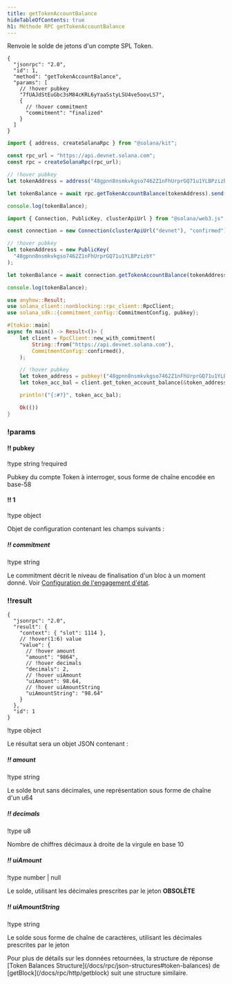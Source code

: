 ```yaml
---
title: getTokenAccountBalance
hideTableOfContents: true
h1: Méthode RPC getTokenAccountBalance
---
```


Renvoie le solde de jetons d'un compte SPL Token.

<APIMethod>

```jsonc !!request curl
{
  "jsonrpc": "2.0",
  "id": 1,
  "method": "getTokenAccountBalance",
  "params": [
    // !hover pubkey
    "7fUAJdStEuGbc3sM84cKRL6yYaaSstyLSU4ve5oovLS7",
    {
      // !hover commitment
      "commitment": "finalized"
    }
  ]
}
```

```ts !!request title="Kit"
import { address, createSolanaRpc } from "@solana/kit";

const rpc_url = "https://api.devnet.solana.com";
const rpc = createSolanaRpc(rpc_url);

// !hover pubkey
let tokenAddress = address("48gpnn8nsmkvkgso7462Z1nFhUrprGQ71u1YLBPzizbY");

let tokenBalance = await rpc.getTokenAccountBalance(tokenAddress).send();

console.log(tokenBalance);
```

```ts !!request title="web3.js"
import { Connection, PublicKey, clusterApiUrl } from "@solana/web3.js";

const connection = new Connection(clusterApiUrl("devnet"), "confirmed");

// !hover pubkey
let tokenAddress = new PublicKey(
  "48gpnn8nsmkvkgso7462Z1nFhUrprGQ71u1YLBPzizbY"
);

let tokenBalance = await connection.getTokenAccountBalance(tokenAddress);

console.log(tokenBalance);
```

```rs !!request title="Rust"
use anyhow::Result;
use solana_client::nonblocking::rpc_client::RpcClient;
use solana_sdk::{commitment_config::CommitmentConfig, pubkey};

#[tokio::main]
async fn main() -> Result<()> {
    let client = RpcClient::new_with_commitment(
        String::from("https://api.devnet.solana.com"),
        CommitmentConfig::confirmed(),
    );

    // !hover pubkey
    let token_address = pubkey!("48gpnn8nsmkvkgso7462Z1nFhUrprGQ71u1YLBPzizbY");
    let token_acc_bal = client.get_token_account_balance(&token_address).await?;

    println!("{:#?}", token_acc_bal);

    Ok(())
}
```

### !params

#### !! pubkey

!type string
!required

Pubkey du compte Token à interroger, sous forme de chaîne encodée en base-58

#### !! 1

!type object

Objet de configuration contenant les champs suivants :

##### !! commitment

!type string

Le commitment décrit le niveau de finalisation d'un bloc à un moment donné. Voir
[Configuration de l'engagement d'état](/docs/rpc#configuring-state-commitment).

### !!result

```jsonc !response
{
  "jsonrpc": "2.0",
  "result": {
    "context": { "slot": 1114 },
    // !hover(1:6) value
    "value": {
      // !hover amount
      "amount": "9864",
      // !hover decimals
      "decimals": 2,
      // !hover uiAmount
      "uiAmount": 98.64,
      // !hover uiAmountString
      "uiAmountString": "98.64"
    }
  },
  "id": 1
}
```

!type object

Le résultat sera un objet JSON contenant :

##### !! amount

!type string

Le solde brut sans décimales, une représentation sous forme de chaîne d'un u64

##### !! decimals

!type u8

Nombre de chiffres décimaux à droite de la virgule en base 10

##### !! uiAmount

!type number | null

Le solde, utilisant les décimales prescrites par le jeton **OBSOLÈTE**

##### !! uiAmountString

!type string

Le solde sous forme de chaîne de caractères, utilisant les décimales prescrites
par le jeton

</APIMethod>

<Callout type="info">
  Pour plus de détails sur les données retournées, la structure de réponse
  [Token Balances Structure](/docs/rpc/json-structures#token-balances) de
  [getBlock](/docs/rpc/http/getblock) suit une structure similaire.
</Callout>
